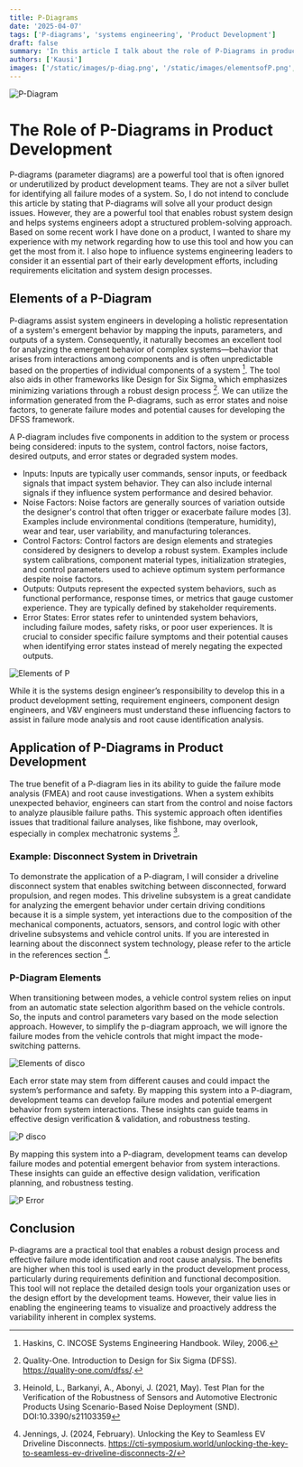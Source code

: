 ```yaml
---
title: P-Diagrams
date: '2025-04-07'
tags: ['P-diagrams', 'systems engineering', 'Product Development']
draft: false
summary: 'In this article I talk about the role of P-Diagrams in product development.'
authors: ['Kausi']
images: ['/static/images/p-diag.png', '/static/images/elementsofP.png', '/static/images/ElementsofDisco.png', '/static/images/pdiagdisco.png']
---
```


![P-Diagram](/static/images/p-diag.png)

# The Role of P-Diagrams in Product Development
P-diagrams (parameter diagrams) are a powerful tool that is often ignored or underutilized by product development teams. They are not a silver bullet for identifying all failure modes of a system. So, I do not intend to conclude this article by stating that P-diagrams will solve all your product design issues. However, they are a powerful tool that enables robust system design and helps systems engineers adopt a structured problem-solving approach. Based on some recent work I have done on a product, I wanted to share my experience with my network regarding how to use this tool and how you can get the most from it. I also hope to influence systems engineering leaders to consider it an essential part of their early development efforts, including requirements elicitation and system design processes.
## Elements of a P-Diagram

P-diagrams assist system engineers in developing a holistic representation of a system's emergent behavior by mapping the inputs, parameters, and outputs of a system. Consequently, it naturally becomes an excellent tool for analyzing the emergent behavior of complex systems—behavior that arises from interactions among components and is often unpredictable based on the properties of individual components of a system [^1]. The tool also aids in other frameworks like Design for Six Sigma, which emphasizes minimizing variations through a robust design process [^2]. We can utilize the information generated from the P-diagrams, such as error states and noise factors, to generate failure modes and potential causes for developing the DFSS framework.

A P-diagram includes five components in addition to the system or process being considered: inputs to the system, control factors, noise factors, desired outputs, and error states or degraded system modes.

  - Inputs: Inputs are typically user commands, sensor inputs, or feedback signals that impact system behavior. They can also include internal signals if they influence system performance and desired behavior.
  - Noise Factors: Noise factors are generally sources of variation outside the designer's control that often trigger or exacerbate failure modes [3]. Examples include environmental conditions (temperature, humidity), wear and tear, user variability, and manufacturing tolerances.
  - Control Factors: Control factors are design elements and strategies considered by designers to develop a robust system. Examples include system calibrations, component material types, initialization strategies, and control parameters used to achieve optimum system performance despite noise factors.
  - Outputs: Outputs represent the expected system behaviors, such as functional performance, response times, or metrics that gauge customer experience. They are typically defined by stakeholder requirements.
  - Error States: Error states refer to unintended system behaviors, including failure modes, safety risks, or poor user experiences. It is crucial to consider specific failure symptoms and their potential causes when identifying error states instead of merely negating the expected outputs.

![Elements of P](/static/images/elementsofP.png)

While it is the systems design engineer’s responsibility to develop this in a product development setting, requirement engineers, component design engineers, and V&V engineers must understand these influencing factors to assist in failure mode analysis and root cause identification analysis.
## Application of P-Diagrams in Product Development

The true benefit of a P-diagram lies in its ability to guide the failure mode analysis (FMEA) and root cause investigations. When a system exhibits unexpected behavior, engineers can start from the control and noise factors to analyze plausible failure paths. This systemic approach often identifies issues that traditional failure analyses, like fishbone, may overlook, especially in complex mechatronic systems [^3].
### Example: Disconnect System in Drivetrain

To demonstrate the application of a P-diagram, I will consider a driveline disconnect system that enables switching between disconnected, forward propulsion, and regen modes. This driveline subsystem is a great candidate for analyzing the emergent behavior under certain driving conditions because it is a simple system, yet interactions due to the composition of the mechanical components, actuators, sensors, and control logic with other driveline subsystems and vehicle control units. If you are interested in learning about the disconnect system technology, please refer to the article in the references section [^4].
### P-Diagram Elements

When transitioning between modes, a vehicle control system relies on input from an automatic state selection algorithm based on the vehicle controls. So, the inputs and control parameters vary based on the mode selection approach. However, to simplify the p-diagram approach, we will ignore the failure modes from the vehicle controls that might impact the mode-switching patterns.

![Elements of disco](/static/images/ElementsofDisco.png)

Each error state may stem from different causes and could impact the system’s performance and safety. By mapping this system into a P-diagram, development teams can develop failure modes and potential emergent behavior from system interactions. These insights can guide teams in effective design verification & validation, and robustness testing.

![P disco](/static/images/pdiagdisco.png)

By mapping this system into a P-diagram, development teams can develop failure modes and potential emergent behavior from system interactions. These insights can guide an effective design validation, verification planning, and robustness testing.

![P Error](/static/images/sourcesoferror.png)

## Conclusion

P-diagrams are a practical tool that enables a robust design process and effective failure mode identification and root cause analysis. The benefits are higher when this tool is used early in the product development process, particularly during requirements definition and functional decomposition. This tool will not replace the detailed design tools your organization uses or the design effort by the development teams. However, their value lies in enabling the engineering teams to visualize and proactively address the variability inherent in complex systems.

[^1]: Haskins, C. INCOSE Systems Engineering Handbook. Wiley, 2006.
[^2]: Quality-One. Introduction to Design for Six Sigma (DFSS). https://quality-one.com/dfss/.
[^3]: Heinold, L., Barkanyi, A., Abonyi, J. (2021, May). Test Plan for the Verification of the Robustness of Sensors and Automotive Electronic Products Using Scenario-Based Noise Deployment (SND). DOI:10.3390/s21103359
[^4]: Jennings, J. (2024, February). Unlocking the Key to Seamless EV Driveline Disconnects. https://cti-symposium.world/unlocking-the-key-to-seamless-ev-driveline-disconnects-2/
